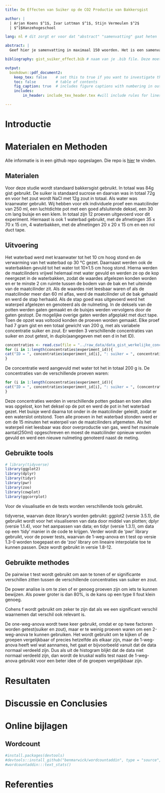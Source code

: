 ```yaml
---
title: De Effecten van Suiker op de CO2 Productie van Bakkersgist

author: |
  | Arjan Koens $^1$, Ivar Lottman $^1$, Stijn Vermeulen $^2$
  | $^1$Hanzehogeschool

lang: nl # dit zorgt er voor dat "abstract" "samenvatting" gaat heten

abstract: |
  Geef hier je samenvatting in maximaal 150 woorden. Het is een samenvatting van het hele artikel; niet alleen de resultaten! Begin met het belang van dit onderzoek, dan hoe het onderzoek is aangepakt en de belangrijkste resultaten en eindig met de implicaties ervan voor de wetenschap/de maatschappij. Neem nooit figuren of tabellen op in de samenvatting.

bibliography: gist_suiker_effect.bib # naam van je .bib file. Deze moet hetzelfde zijn als je Rmd bestandsnaam

output:
  bookdown::pdf_document2:
    keep_tex: false    # set this to true if you want to investigate the generated tex
    toc: false         # table of contents
    fig_caption: true  # includes figure captions with numbering in output
    includes:  
        in_header: include_tex_header.tex #will include rules for linespacing and figure floating

---
```


# Introductie


# Materialen en Methoden

Alle informatie is in een github repo opgeslagen. Die repo is [hier](https://github.com/Akoens/ProjectWetenschappelijkeCyclus) te vinden.

## Materialen

Voor deze studie wordt standaard bakkersgist gebruikt. In totaal was 84g gist gebruikt. De suiker is standaard sucrose en daarvan was in totaal 72g en voor het zout wordt NaCl met 12g zout in totaal. Als water was kraanwater gebruikt.
Wij hebben voor elk individuele proef een maatcilinder van 250 ml, een luchtdichte pot met een goed afsluitende deksel, een 30 cm lang buisje en een klem. In totaal zijn 12 proeven uitgevoerd voor dit experiment. Hiernaast is ook 1 waterbad gebruikt, met de afmetingen 35 x 70 x 15 cm, 4 waterbakken, met de afmetingen 20 x 20 x 15 cm en een rol duct tape.

## Uitvoering

Het waterbad werd met kraanwater tot het 10 cm hoog stond en de verwarming van het waterbad op 30 °C gezet. Daarnaast werden ook de waterbakken gevuld tot het water tot 10±1.5 cm hoog stond. Hierna werden de maatcilinders vrijwel helemaal met water gevuld en werden ze op de kop neergezet in de waterbakken, zodat de waardes afgelezen konden worden en er te minste 2 cm ruimte tussen de bodem van de bak en het uiteinde van de maatcilinder zit. Als de waardes niet leesbaar waren of als de maatcilinder meer dan 60 ml aflas, werd de maatcilinder uit de bak gehaald en werd de stap herhaald. Als de stap goed was uitgevoerd werd het waterpeil afgelezen en genoteerd als de nulmeting. In de deksels van de potten werden gaten gemaakt en de buisjes werden vervolgens door de gaten gestopt. De mogelijke overige gaten werden afgeplakt met duct tape.
Toen de opzet was voltooid konden de proeven worden gemaakt. Elke proef had 7 gram gist en een totaal gewicht van 200 g, met als variabele concentratie suiker en zout.
Er werden 3 verschillende concentraties van suiker en zout getest, in duplo(aangegeven met een d in het ID).
```r
concentraties <- read.csv(file = "../raw_data/data_gist_werkelijke_concentraties.csv")
for (i in 1:length(concentraties$experiment_id)){
cat("ID = ", concentraties$experiment_id[i], ": suiker = ", concentraties$suiker[i], "g, zout = ", concentraties$zout[i], "g\n")
}
```
De concentratie werd aangevuld met water tot het in totaal 200 g is. De concentraties van de verschillende proeven waren:
```r
for (i in 1:length(concentraties$experiment_id)){
cat("ID = ", concentraties$experiment_id[i], ": suiker = ", (concentraties$suiker[i]/200)*100, "%, zout = ", (concentraties$zout[i]/200)*100, "%\n")
}
```
Deze concentraties werden in verschillende potten gedaan en toen alles was opgelost, kon het deksel op de pot en werd de pot in het waterbad gezet. Het buisje werd daarna tot onder in de maatcilinder geleidt, zodat er een waterslot ontstond. Toen alle proeven in het waterbad stonden werd er om de 15 minuten het waterpeil van de maatcilinders afgemeten. Als het waterpeil niet leesbaar was door overproductie van gas, werd het maximale aantal(250ml) opgeschreven en moest de maatcilinder opnieuw worden gevuld en werd een nieuwe nulmeting genoteerd naast de meting.

## Gebruikte tools
```r
# library(tidyverse)
library(ggplot2)
library(dplyr)
library(tidyr)
library(pwr)
library(zoo)
library(cowplot)
library(ggcorrplot)
```
Voor de visualisatie en de tests worden verschillende tools gebruikt.

tidyverse, waarvan deze library's worden gebruikt: ggplot2 (versie 3.5.1), die gebruikt wordt voor het visualiseren van data door middel van plotten; dplyr (versie 1.1.4), voor het aanpassen van data; en tidyr (versie 1.3.1), om data op een 'tidy' manier in de code te krijgen. 
Verder wordt de 'pwr' library gebruikt, voor de power tests, waarvan de 1-weg-anova en t test op versie 1.3-0 worden toegepast en de 'zoo' library om lineaire interpolatie toe te kunnen passen. Deze wordt gebruikt in versie 1.8-12.

## Gebruikte methodes

De pairwise t test wordt gebruikt om aan te tonen of er significante verschillen zitten tussen de verschillende concentraties van suiker en zout.

De power analise is om te zien of er genoeg proeven zijn om iets te kunnen bewijzen. Als power groter is dan 80%, is de kans op een type II fout klein genoeg.

Cohens f wordt gebruikt om zeker te zijn dat als we een significant verschil waarnemen dat verschil ook relevant is.

De one-weg-anova wordt twee keer gebruikt, omdat er op twee factoren worden getest(suiker en zout), maar er te weinig proeven waren om een 2-weg-anova te kunnen gebruiken. Het wordt gebruikt om te kijken of de groepen vergelijkbaar of precies hetzelfde als elkaar zijn, maar de 1-weg-anova heeft wel wat aannames, het gaat er bijvoorbeeld vanuit dat de data normaal verdeeld zijn.
Dus als uit de histogram blijkt dat de data niet normaal verdeeld zijn, dan wordt de kruskal wallis test naast de 1-weg-anova gebruikt voor een beter idee of de groepen vergelijkbaar zijn.


# Resultaten



# Discussie en Conclusies


# Online bijlagen



## Wordcount


```r
#install.packages(devtools)
#devtools::install_github("benmarwick/wordcountaddin", type = "source", dependencies = TRUE)
#wordcountaddin:::text_stats()
```

# Referenties

